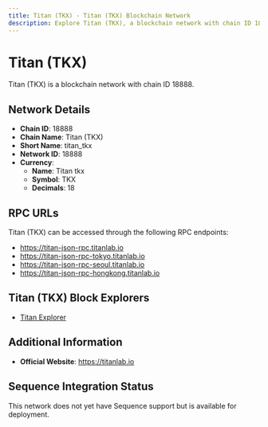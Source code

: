 ```yaml
--- 
title: Titan (TKX) - Titan (TKX) Blockchain Network
description: Explore Titan (TKX), a blockchain network with chain ID 18888. Learn about its native currency, Titan tkx, and how to interact with the network.
---
```


# Titan (TKX)

Titan (TKX) is a blockchain network with chain ID 18888.

## Network Details

- **Chain ID**: 18888
- **Chain Name**: Titan (TKX)
- **Short Name**: titan_tkx
- **Network ID**: 18888
- **Currency**: 
  - **Name**: Titan tkx
  - **Symbol**: TKX
  - **Decimals**: 18

## RPC URLs

Titan (TKX) can be accessed through the following RPC endpoints:

- https://titan-json-rpc.titanlab.io
- https://titan-json-rpc-tokyo.titanlab.io
- https://titan-json-rpc-seoul.titanlab.io
- https://titan-json-rpc-hongkong.titanlab.io

## Titan (TKX) Block Explorers

- [Titan Explorer](https://tkxscan.io/Titan)

## Additional Information

- **Official Website**: https://titanlab.io

## Sequence Integration Status

This network does not yet have Sequence support but is available for deployment.

